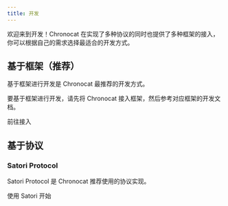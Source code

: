 ```yaml
---
title: 开发
---
```



<AreaDevelop />

欢迎来到开发！Chronocat
在实现了多种协议的同时也提供了多种框架的接入，你可以根据自己的需求选择最适合的开发方式。

## 基于框架（推荐）

基于框架进行开发是 Chronocat 最推荐的开发方式。

要基于框架进行开发，请先将 Chronocat 接入框架，然后参考对应框架的开发文档。

<Link
  className="button button--secondary button--lg button--normal"
  to="/guide/connect"
>
  <span>前往接入</span>
</Link>

## 基于协议

### Satori Protocol

Satori Protocol 是 Chronocat 推荐使用的协议实现。

<Link
  className="button button--secondary button--lg button--develop"
  to="/develop/satori"
>
  <span>使用 Satori 开始</span>
</Link>
